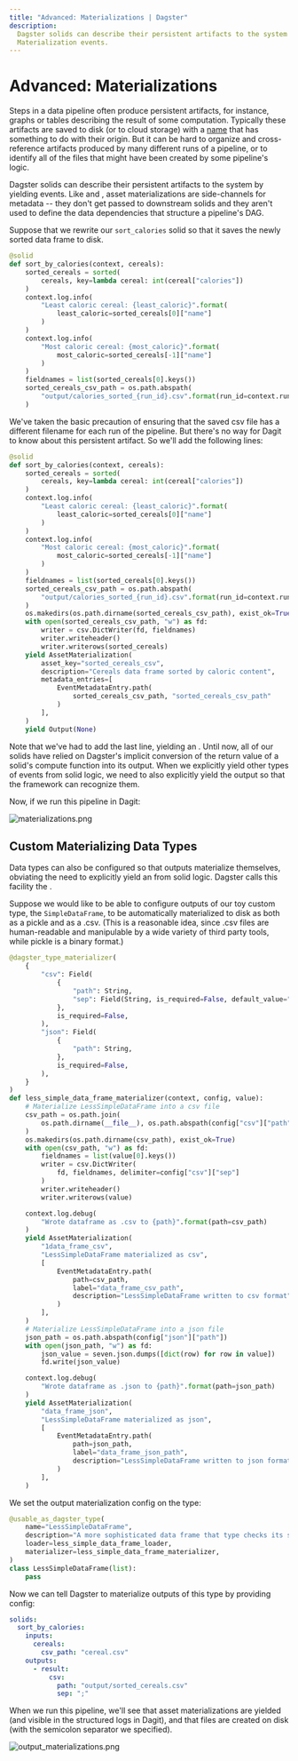 ```yaml
---
title: "Advanced: Materializations | Dagster"
description:
  Dagster solids can describe their persistent artifacts to the system by yielding
  Materialization events.
---
```


# Advanced: Materializations

<CodeReferenceLink filePath="examples/docs_snippets/docs_snippets/intro_tutorial/advanced/materializations/" />

Steps in a data pipeline often produce persistent artifacts, for instance,
graphs or tables describing the result of some computation. Typically these
artifacts are saved to disk (or to cloud storage) with a [name](https://xkcd.com/1459/) that
has something to do with their origin. But it can be hard to organize and cross-reference
artifacts produced by many different runs of a pipeline, or to identify all of the files that
might have been created by some pipeline's logic.

Dagster solids can describe their persistent artifacts to the system by
yielding <PyObject module="dagster" object="AssetMaterialization" /> events. Like <PyObject module="dagster" object="TypeCheck" /> and <PyObject module="dagster" object="ExpectationResult" />,
asset materializations are side-channels for metadata -- they don't get passed
to downstream solids and they aren't used to define the data dependencies that
structure a pipeline's DAG.

Suppose that we rewrite our `sort_calories` solid so that it saves
the newly sorted data frame to disk.

```python file=/intro_tutorial/advanced/materializations/materializations.py lines=25-43
@solid
def sort_by_calories(context, cereals):
    sorted_cereals = sorted(
        cereals, key=lambda cereal: int(cereal["calories"])
    )
    context.log.info(
        "Least caloric cereal: {least_caloric}".format(
            least_caloric=sorted_cereals[0]["name"]
        )
    )
    context.log.info(
        "Most caloric cereal: {most_caloric}".format(
            most_caloric=sorted_cereals[-1]["name"]
        )
    )
    fieldnames = list(sorted_cereals[0].keys())
    sorted_cereals_csv_path = os.path.abspath(
        "output/calories_sorted_{run_id}.csv".format(run_id=context.run_id)
    )
```

We've taken the basic precaution of ensuring that the saved csv file has a
different filename for each run of the pipeline. But there's no way for Dagit
to know about this persistent artifact. So we'll add the following lines:

```python file=/intro_tutorial/advanced/materializations/materializations.py startafter=start_materializations_marker_0 endbefore=end_materializations_marker_0
@solid
def sort_by_calories(context, cereals):
    sorted_cereals = sorted(
        cereals, key=lambda cereal: int(cereal["calories"])
    )
    context.log.info(
        "Least caloric cereal: {least_caloric}".format(
            least_caloric=sorted_cereals[0]["name"]
        )
    )
    context.log.info(
        "Most caloric cereal: {most_caloric}".format(
            most_caloric=sorted_cereals[-1]["name"]
        )
    )
    fieldnames = list(sorted_cereals[0].keys())
    sorted_cereals_csv_path = os.path.abspath(
        "output/calories_sorted_{run_id}.csv".format(run_id=context.run_id)
    )
    os.makedirs(os.path.dirname(sorted_cereals_csv_path), exist_ok=True)
    with open(sorted_cereals_csv_path, "w") as fd:
        writer = csv.DictWriter(fd, fieldnames)
        writer.writeheader()
        writer.writerows(sorted_cereals)
    yield AssetMaterialization(
        asset_key="sorted_cereals_csv",
        description="Cereals data frame sorted by caloric content",
        metadata_entries=[
            EventMetadataEntry.path(
                sorted_cereals_csv_path, "sorted_cereals_csv_path"
            )
        ],
    )
    yield Output(None)
```

Note that we've had to add the last line, yielding an <PyObject module="dagster" object="Output" />.
Until now, all of our solids have relied on Dagster's implicit conversion
of the return value of a solid's compute function into its output. When we explicitly
yield other types of events from solid logic, we need to also explicitly yield
the output so that the framework can recognize them.

Now, if we run this pipeline in Dagit:

![materializations.png](/images/tutorial/materializations.png)

## Custom Materializing Data Types

Data types can also be configured so that outputs materialize themselves,
obviating the need to explicitly yield an <PyObject module="dagster" object="AssetMaterialization" /> from solid logic.
Dagster calls this facility the <PyObject module="dagster" object="dagster_type_materializer" displayText="@dagster_type_materializer" />.

Suppose we would like to be able to configure outputs of our toy custom type,
the `SimpleDataFrame`, to be automatically materialized to disk as
both as a pickle and as a .csv. (This is a reasonable idea, since .csv files
are human-readable and manipulable by a wide variety of third party tools,
while pickle is a binary format.)

```python file=/intro_tutorial/advanced/materializations/output_materialization.py startafter=start_output_materialization_marker_0 endbefore=end_output_materialization_marker_0
@dagster_type_materializer(
    {
        "csv": Field(
            {
                "path": String,
                "sep": Field(String, is_required=False, default_value=","),
            },
            is_required=False,
        ),
        "json": Field(
            {
                "path": String,
            },
            is_required=False,
        ),
    }
)
def less_simple_data_frame_materializer(context, config, value):
    # Materialize LessSimpleDataFrame into a csv file
    csv_path = os.path.join(
        os.path.dirname(__file__), os.path.abspath(config["csv"]["path"])
    )
    os.makedirs(os.path.dirname(csv_path), exist_ok=True)
    with open(csv_path, "w") as fd:
        fieldnames = list(value[0].keys())
        writer = csv.DictWriter(
            fd, fieldnames, delimiter=config["csv"]["sep"]
        )
        writer.writeheader()
        writer.writerows(value)

    context.log.debug(
        "Wrote dataframe as .csv to {path}".format(path=csv_path)
    )
    yield AssetMaterialization(
        "1data_frame_csv",
        "LessSimpleDataFrame materialized as csv",
        [
            EventMetadataEntry.path(
                path=csv_path,
                label="data_frame_csv_path",
                description="LessSimpleDataFrame written to csv format",
            )
        ],
    )
    # Materialize LessSimpleDataFrame into a json file
    json_path = os.path.abspath(config["json"]["path"])
    with open(json_path, "w") as fd:
        json_value = seven.json.dumps([dict(row) for row in value])
        fd.write(json_value)

    context.log.debug(
        "Wrote dataframe as .json to {path}".format(path=json_path)
    )
    yield AssetMaterialization(
        "data_frame_json",
        "LessSimpleDataFrame materialized as json",
        [
            EventMetadataEntry.path(
                path=json_path,
                label="data_frame_json_path",
                description="LessSimpleDataFrame written to json format",
            )
        ],
    )
```

We set the output materialization config on the type:

```python file=/intro_tutorial/advanced/materializations/output_materialization.py startafter=start_output_materialization_marker_1 endbefore=end_output_materialization_marker_1
@usable_as_dagster_type(
    name="LessSimpleDataFrame",
    description="A more sophisticated data frame that type checks its structure.",
    loader=less_simple_data_frame_loader,
    materializer=less_simple_data_frame_materializer,
)
class LessSimpleDataFrame(list):
    pass
```

Now we can tell Dagster to materialize outputs of this type by providing config:

```YAML file=/intro_tutorial/advanced/materializations/output_materialization.yaml lines=1-10
solids:
  sort_by_calories:
    inputs:
      cereals:
        csv_path: "cereal.csv"
    outputs:
      - result:
          csv:
            path: "output/sorted_cereals.csv"
            sep: ";"
```

When we run this pipeline, we'll see that asset materializations are yielded (and
visible in the structured logs in Dagit), and that files are created on disk
(with the semicolon separator we specified).

![output_materializations.png](/images/tutorial/output_materializations.png)

<br />

<br />
